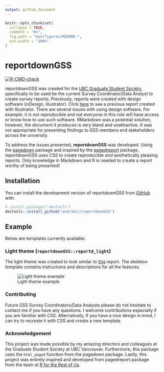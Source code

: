 ```yaml
---
output: github_document
---
```


<!-- README.md is generated from README.Rmd. Please edit that file -->

```r
knitr::opts_chunk$set(
  collapse = TRUE,
  comment = "#>",
  fig.path = "man/figures/README-",
  out.width = "100%"
)
```

# reportdownGSS

<!-- badges: start -->
[![R-CMD-check](https://github.com/andr3wli/reportdownGSS/workflows/R-CMD-check/badge.svg)](https://github.com/andr3wli/reportdownGSS/actions)
<!-- badges: end -->

reportdownGSS was created for the [UBC Graduate Student Society](https://gss.ubc.ca), specifically to be used be the current Survey Coordinator/Data Analyst to create survey reports. Previously, reports were created with design software (inDesign, illustrator). Click [here](https://gss.ubc.ca/wp-content/uploads/2019/10/GSS.SupervisoryRelationsReport2019-FINAL.pdf) to see a previous report created with Illustrator. There are several issues with using design software. For example, it is not reproducible and not everyone in this role will have access or know how to use such software. RMarkdown was a potential solution, however, the document it produces is very bland and unattractive. It was not appropriate for presenting findings to GSS members and stakeholders across the university.

To address the issues presented, **reportdownGSS** was developed. Using the [pagedown](https://github.com/rstudio/pagedown) package and inspired by the [pagedreport](https://github.com/rfortherestofus/pagedreport) package, reportdownGSS uses CSS to create reproducible *and* aesthetically pleasing reports. Only knowledge in Markdown and R is needed to create a report worthy of being presented! 

## Installation

You can install the development version of reportdownGSS from [GitHub](https://github.com/) with:

``` r
# install.packages("devtools")
devtools::install_github("andr3wli/reportdownGSS")
```

## Example

Below are templates currently available. 

### Light theme (`reportdownGSS::reportd_light`) 

The light theme was created to look similar to [this](https://gss.ubc.ca/wp-content/uploads/2019/10/GSS.SupervisoryRelationsReport2019-FINAL.pdf) report. The skeleton template contains instructions and descriptions for all the features.  

![Light theme example](man/figures/gss_light_example.png)

### Contributing

Future GSS Survey Coordinators/Data Analysts please do not hesitate to contact me if you have any questions. I welcome contributions especially if you are familiar with CSS. Alternatively, if you have a nice design in mind, I can try to recreate it with CSS and create a new template.  

### Acknowledgement

This project was made possible by my amazing directors and colleagues at the Graduate Student Society at UBC Vancouver. Furthermore, this package uses the `html_paged` function from the pagedown package. Lastly, this project was entirely inspired and developed from pagedreport package from the team at [R for the Rest of Us](https://rfortherestofus.com). 
